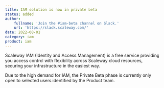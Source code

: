 ```yaml
---
title: IAM solution is now in private beta
status: added
author:
    fullname: 'Join the #iam-beta channel on Slack.'
    url: 'https://slack.scaleway.com/'
date: 2022-08-01
category: iam
product: iam
---
```


Scaleway IAM (Identity and Access Management) is a free service providing you access control with flexibility across Scaleway cloud resources, securing your infrastructure in the easiest way.

<Message type="note">

Due to the high demand for IAM, the Private Beta phase is currently only open to selected users identified by the Product team.

</Message>